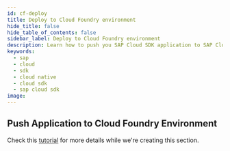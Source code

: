 ```yaml
---
id: cf-deploy
title: Deploy to Cloud Foundry environment
hide_title: false
hide_table_of_contents: false
sidebar_label: Deploy to Cloud Foundry environment
description: Learn how to push you SAP Cloud SDK application to SAP Cloud Foundry environment
keywords:
  - sap
  - cloud
  - sdk
  - cloud native
  - cloud sdk
  - sap cloud sdk
image:
---
```


## Push Application to Cloud Foundry Environment

Check this [tutorial](https://developers.sap.com/tutorials/s4sdk-cloud-foundry-sample-application.html) for more details while we're creating this section.
